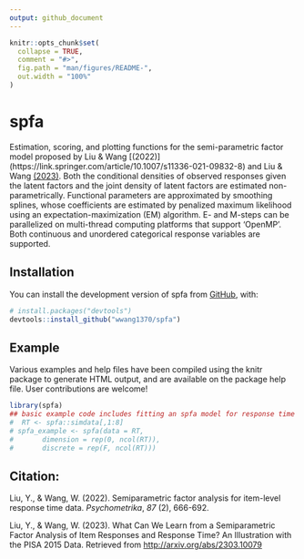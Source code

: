 ```yaml
---
output: github_document
---
```


<!-- README.md is generated from README.Rmd. Please edit that file -->

```r
knitr::opts_chunk$set(
  collapse = TRUE,
  comment = "#>",
  fig.path = "man/figures/README-",
  out.width = "100%"
)
```

# spfa

<!-- badges: start -->
<!-- badges: end -->

Estimation, scoring, and plotting functions for the semi-parametric factor model proposed by Liu & Wang [(2022)] (https://link.springer.com/article/10.1007/s11336-021-09832-8) and Liu & Wang [(2023)](https://arxiv.org/abs/2303.10079). Both the conditional densities of observed responses given the latent factors and the joint density of latent factors are estimated non-parametrically. Functional parameters are approximated by smoothing splines, whose coefficients are estimated by penalized maximum likelihood using an expectation-maximization (EM) algorithm. E- and M-steps can be parallelized on multi-thread computing platforms that support 'OpenMP'. Both continuous and unordered categorical response variables are supported.


## Installation

You can install the development version of spfa from [GitHub](https://github.com/), with:

``` r
# install.packages("devtools")
devtools::install_github("wwang1370/spfa")
```

## Example

Various examples and help files have been compiled using the knitr package to generate HTML output, and are available on the package help file. User contributions are welcome!

```r
library(spfa)
## basic example code includes fitting an spfa model for response time
#  RT <- spfa::simdata[,1:8]
# spfa_example <- spfa(data = RT, 
#       dimension = rep(0, ncol(RT)), 
#       discrete = rep(F, ncol(RT)))
```

## Citation:

Liu, Y., & Wang, W. (2022). Semiparametric factor analysis for item-level response time data. *Psychometrika*, *87* (2), 666-692.

Liu, Y., & Wang, W. (2023). What Can We Learn from a Semiparametric Factor Analysis of Item Responses and Response Time? An Illustration with the PISA 2015 Data. Retrieved from [http://arxiv.org/abs/2303.10079](https://arxiv.org/abs/2303.10079)

